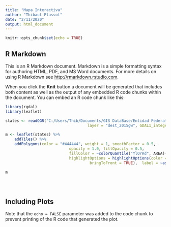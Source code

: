 ```yaml
---
title: "Mapa Interactiva"
author: "Thibaut Plassot"
date: "2/11/2020"
output: html_document
---
```


```r
knitr::opts_chunk$set(echo = TRUE)
```

## R Markdown

This is an R Markdown document. Markdown is a simple formatting syntax for authoring HTML, PDF, and MS Word documents. For more details on using R Markdown see <http://rmarkdown.rstudio.com>.

When you click the **Knit** button a document will be generated that includes both content as well as the output of any embedded R code chunks within the document. You can embed an R code chunk like this:

```r

library(rgdal)
library(leaflet)

states <- readOGR("C:/Users/Thib/Documents/GIS DataBase/Entidad Federativa/dest_2015gw/dest_2015gw.shp",
                                    layer = "dest_2015gw", GDAL1_integer64_policy = TRUE)

m <- leaflet(states) %>%
    addTiles() %>%
    addPolygons(color = "#444444", weight = 1, smoothFactor = 0.5,
                            opacity = 1.0, fillOpacity = 0.5,
                            fillColor = ~colorQuantile("YlOrRd", AREA)(AREA),
                            highlightOptions = highlightOptions(color = "white", weight = 2,
                                     bringToFront = TRUE),  label = ~as.character(states$AREA))

m


 

```

## Including Plots

Note that the `echo = FALSE` parameter was added to the code chunk to prevent printing of the R code that generated the plot.
